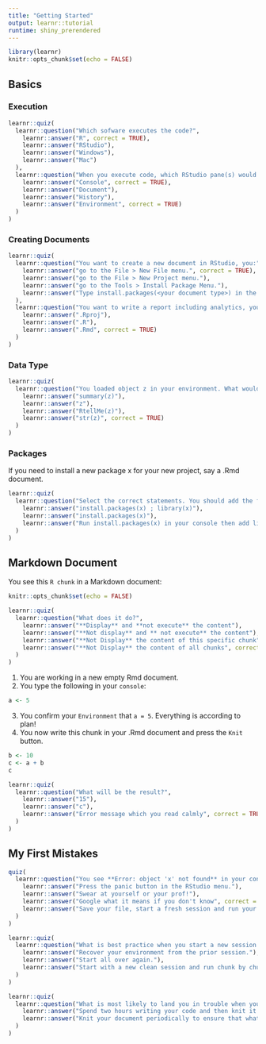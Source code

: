 ```yaml
---
title: "Getting Started"
output: learnr::tutorial
runtime: shiny_prerendered
---
```


```r
library(learnr)
knitr::opts_chunk$set(echo = FALSE)
```

## Basics

### Execution 

```r
learnr::quiz(
  learnr::question("Which sofware executes the code?",
    learnr::answer("R", correct = TRUE),
    learnr::answer("RStudio"),
    learnr::answer("Windows"),
    learnr::answer("Mac")
  ),
  learnr::question("When you execute code, which RStudio pane(s) would you look to see if a variable has been defined?",
    learnr::answer("Console", correct = TRUE),
    learnr::answer("Document"),
    learnr::answer("History"),
    learnr::answer("Environment", correct = TRUE)
  )
)
```

### Creating Documents

```r
learnr::quiz(
  learnr::question("You want to create a new document in RStudio, you:",
    learnr::answer("go to the File > New File menu.", correct = TRUE),
    learnr::answer("go to the File > New Project menu."),
    learnr::answer("go to the Tools > Install Package Menu."),
    learnr::answer("Type install.packages(<your document type>) in the console.")
  ),
  learnr::question("You want to write a report including analytics, you create a new file of type:",
    learnr::answer(".Rproj"),
    learnr::answer(".R"),
    learnr::answer(".Rmd", correct = TRUE)
  )
)
```

### Data Type

```r
learnr::quiz(
  learnr::question("You loaded object z in your environment. What would you type to see what type of object it is?",
    learnr::answer("summary(z)"),
    learnr::answer("z"),
    learnr::answer("RtellMe(z)"),
    learnr::answer("str(z)", correct = TRUE)
  )
)
```

### Packages

If you need to install a new package x for your new project, say a .Rmd document.

```r
learnr::quiz(
  learnr::question("Select the correct statements. You should add the following in a chunk:",
    learnr::answer("install.packages(x) ; library(x)"),
    learnr::answer("install.packages(x)"),
    learnr::answer("Run install.packages(x) in your console then add library(x) in your .Rmd", correct = TRUE)
  )
)
```


## Markdown Document

You see this `R chunk` in a Markdown document:

```r
knitr::opts_chunk$set(echo = FALSE)
```

```r
learnr::quiz(
  learnr::question("What does it do?",
    learnr::answer("**Display** and **not execute** the content"),
    learnr::answer("**Not display** and ** not execute** the content"),
    learnr::answer("**Not Display** the content of this specific chunk"),
    learnr::answer("**Not Display** the content of all chunks", correct = TRUE)
  )
)
```

1. You are working in a new empty Rmd document.
2. You type the following in your `console`:

```r
a <- 5
```

3. You confirm your `Environment` that `a = 5`. Everything is according to plan!
4. You now write this chunk in your .Rmd document and press the `Knit` button. 

```r
b <- 10
c <- a + b
c
```

```r
learnr::quiz(
  learnr::question("What will be the result?",
    learnr::answer("15"),
    learnr::answer("c"),
    learnr::answer("Error message which you read calmly", correct = TRUE)
  )
)
```

## My First Mistakes

```r
quiz(
  learnr::question("You see **Error: object 'x' not found** in your console. What do you do next?",
    learnr::answer("Press the panic button in the RStudio menu."),
    learnr::answer("Swear at yourself or your prof!"),
    learnr::answer("Google what it means if you don't know", correct = T),
    learnr::answer("Save your file, start a fresh session and run your .Rmd line by line until you find where x is defined or not defined.", correct = T)
  )
)
```

```r
learnr::quiz(
  learnr::question("What is best practice when you start a new session to continue working on a .Rmd or .R document?",
    learnr::answer("Recover your environment from the prior session."),
    learnr::answer("Start all over again."),
    learnr::answer("Start with a new clean session and run chunk by chunk or line by line your document until you reach where you left it.", correct = T)
  )
)
```

```r
learnr::quiz(
  learnr::question("What is most likely to land you in trouble when you write a .Rmd documment?",
    learnr::answer("Spend two hours writing your code and then knit it.", correct = T),
    learnr::answer("Knit your document periodically to ensure that what you have done to date renders properly.")
  )
)
```


